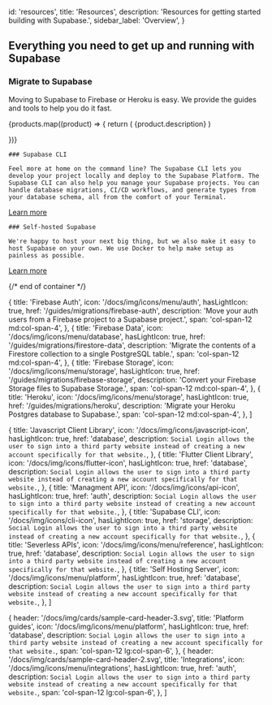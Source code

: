
  id: 'resources',
  title: 'Resources',
  description: 'Resources for getting started building with Supabase.',
  sidebar_label: 'Overview',
}

<h2 className="text-base max-w-xl m-0">Everything you need to get up and running with Supabase</h2>

<div className="flex flex-col gap-12 my-12">

<div>
  <div className="max-w-xl">

### Migrate to Supabase

Moving to Supabase to Firebase or Heroku is easy. We provide the guides and tools to help you do it fast.

  </div>

  <div className="grid grid-cols-12 gap-6 not-prose">
    {products.map((product) => {
      return (
        <Link
          href={`${product.href}`}
          key={product.title}
          passHref
        >
          <a className={product.span ?? 'col-span-12 md:col-span-4'}>
            <GlassPanel {...product} background={true} showIconBg={true} showLink={true}>
              {product.description}
            </GlassPanel>
          </a>
        </Link>
      )

})}

  </div>

</div>

<div className="grid gap-16 md:grid-cols-2">

  <div>

    ### Supabase CLI

    Feel more at home on the command line? The Supabase CLI lets you develop your project locally and deploy to the Supabase Platform. The Supabase CLI can also help you manage your Supabase projects. You can handle database migrations, CI/CD workflows, and generate types from your database schema, all from the comfort of your Terminal.

[Learn more](/docs/guides/resources/supabase-cli)

  </div>

  <div>

    ### Self-hosted Supabase

    We're happy to host your next big thing, but we also make it easy to host Supabase on your own. We use Docker to help make setup as painless as possible.

[Learn more](/docs/guides/resources/supabase-cli)

  </div>

</div>

{/* end of container */}

</div>

  {
    title: 'Firebase Auth',
    icon: '/docs/img/icons/menu/auth',
    hasLightIcon: true,
    href: '/guides/migrations/firebase-auth',
    description: 'Move your auth users from a Firebase project to a Supabase project.',
    span: 'col-span-12 md:col-span-4',
  },
  {
    title: 'Firebase Data',
    icon: '/docs/img/icons/menu/database',
    hasLightIcon: true,
    href: '/guides/migrations/firestore-data',
    description: 'Migrate the contents of a Firestore collection to a single PostgreSQL table.',
    span: 'col-span-12 md:col-span-4',
  },
  {
    title: 'Firebase Storage',
    icon: '/docs/img/icons/menu/storage',
    hasLightIcon: true,
    href: '/guides/migrations/firebase-storage',
    description: 'Convert your Firebase Storage files to Supabase Storage.',
    span: 'col-span-12 md:col-span-4',
  },
  {
    title: 'Heroku',
    icon: '/docs/img/icons/menu/storage',
    hasLightIcon: true,
    href: '/guides/migrations/heroku',
    description: 'Migrate your Heroku Postgres database to Supabase.',
    span: 'col-span-12 md:col-span-4',
  },
]

  {
    title: 'Javascript Client Library',
    icon: '/docs/img/icons/javascript-icon',
    hasLightIcon: true,
    href: 'database',
    description: `
Social Login allows the user to sign into a third party website instead of creating a new account specifically for that website.
  `,
  },
  {
    title: 'Flutter Client Library',
    icon: '/docs/img/icons/flutter-icon',
    hasLightIcon: true,
    href: 'database',
    description: `
Social Login allows the user to sign into a third party website instead of creating a new account specifically for that website.
  `,
  },
  {
    title: 'Managment API',
    icon: '/docs/img/icons/api-icon',
    hasLightIcon: true,
    href: 'auth',
    description: `
Social Login allows the user to sign into a third party website instead of creating a new account specifically for that website.
  `,
  },
  {
    title: 'Supabase CLI',
    icon: '/docs/img/icons/cli-icon',
    hasLightIcon: true,
    href: 'storage',
    description: `
Social Login allows the user to sign into a third party website instead of creating a new account specifically for that website.
  `,
  },
  {
    title: 'Severless APIs',
    icon: '/docs/img/icons/menu/reference',
    hasLightIcon: true,
    href: 'database',
    description: `
Social Login allows the user to sign into a third party website instead of creating a new account specifically for that website.
  `,
  },
  {
    title: 'Self Hosting Server',
    icon: '/docs/img/icons/menu/platform',
    hasLightIcon: true,
    href: 'database',
    description: `
Social Login allows the user to sign into a third party website instead of creating a new account specifically for that website.
  `,
  },
]

  {
    header: '/docs/img/cards/sample-card-header-3.svg',
    title: 'Platform guides',
    icon: '/docs/img/icons/menu/platform',
    hasLightIcon: true,
    href: 'database',
    description: `
Social Login allows the user to sign into a third party website instead of creating a new account specifically for that website.
  `,
    span: 'col-span-12 lg:col-span-6',
  },
  {
    header: '/docs/img/cards/sample-card-header-2.svg',
    title: 'Integrations',
    icon: '/docs/img/icons/menu/integrations',
    hasLightIcon: true,
    href: 'auth',
    description: `
Social Login allows the user to sign into a third party website instead of creating a new account specifically for that website.
  `,
    span: 'col-span-12 lg:col-span-6',
  },
]


